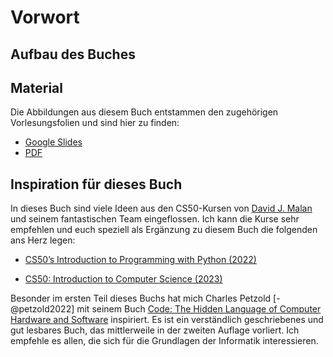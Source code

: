 # Vorwort {.unnumbered}

## Aufbau des Buches

## Material

Die Abbildungen aus diesem Buch entstammen den zugehörigen Vorlesungsfolien und sind hier zu finden:

-   [Google Slides](https://docs.google.com/presentation/d/1uxnlvUs4Ik6eqZOXSicL0H2OwoqFmDLiwREq3sD1C9A/edit?usp=sharing)
-   [PDF](https://winf-hsos.github.io/university-docs/google_slides/wirtschaftsinformatik/Digitization%20and%20Programming.pdf)

## Inspiration für dieses Buch

In dieses Buch sind viele Ideen aus den CS50-Kursen von [David J. Malan](https://cs.harvard.edu/malan/ "Zur Harvard-Webseite von Professor David J. Malan") und seinem fantastischen Team eingeflossen. Ich kann die Kurse sehr empfehlen und euch speziell als Ergänzung zu diesem Buch die folgenden ans Herz legen:

-   [CS50's Introduction to Programming with Python (2022)](https://cs50.harvard.edu/python/2022/ "Gehe direkt zur Website des Kurses")

-   [CS50: Introduction to Computer Science (2023)](https://cs50.harvard.edu/x/2023/ "Gehe direkt zur Website des Kurses")

Besonder im ersten Teil dieses Buchs hat mich Charles Petzold [-@petzold2022] mit seinem Buch [Code: The Hidden Language of Computer Hardware and Software](https://amzn.eu/d/aSn6Goo "Gehe direkt zur Amazon-Produktseite") inspiriert. Es ist ein verständlich geschriebenes und gut lesbares Buch, das mittlerweile in der zweiten Auflage vorliert. Ich empfehle es allen, die sich für die Grundlagen der Informatik interessieren.
